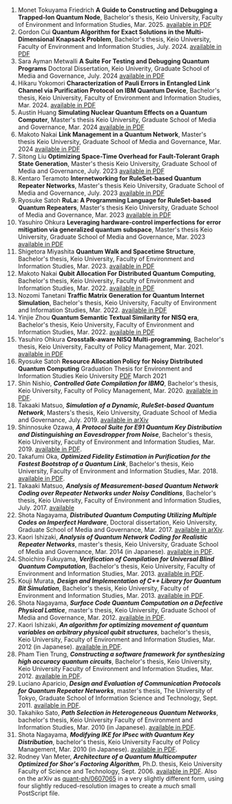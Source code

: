 1. Monet Tokuyama Friedrich
   **A Guide to Constructing and Debugging a Trapped-Ion Quantum Node**,
   Bachelor's thesis, Keio University, Faculty of Environment and Information Studies, Mar. 2025.
   [available in PDF](publications/bob_fin_sotsuron.pdf)
1. Gordon Cui
   **Quantum Algorithm for Exact Solutions in the Multi-Dimensional Knapsack Problem**,
   Bachelor's thesis, Keio University, Faculty of Environment and Information Studies, July. 2024.
   [available in PDF](publications/syui_thesis.pdf)
1. Sara Ayman Metwalli
   **A Suite For Testing and Debugging Quantum Programs**
   Doctoral Dissertation, Keio Univerity, Graduate School of Media and Governance, July. 2024
   [available in PDF](publications/thesis_sara_arvix.pdf)
1. Hikaru Yokomori
   **Characterization of Pauli Errors in Entangled Link Channel via Purification Protocol on IBM Quantum Device**,
   Bachelor's thesis, Keio University, Faculty of Environment and Information Studies, Mar. 2024.
   [available in PDF](publications/voy_bachelor_thesis.pdf)
1. Austin Huang
   **Simulating Nuclear Quantum Effects on a Quantum Computer**,
   Master's thesis Keio University, Graduate School of Media and Governance, Mar. 2024
   [available in PDF](publications/austinh_mthesis.pdf)
1. Makoto Nakai
   **Link Management in a Quantum Network**,
   Master's thesis Keio University, Graduate School of Media and Governance, Mar. 2024
   [available in PDF](publications/dave_mthesis.pdf)
1. Sitong Liu
   **Optimizing Space-Time Overhead for Fault-Tolerant Graph State Generation**,
   Master's thesis Keio University, Graduate School of Media and Governance, July. 2023
   [available in PDF](publications/sitong_master_thesis.pdf)
1. Kentaro Teramoto
   **Internetworking for RuleSet-based Quantum Repeater Networks**,
   Master's thesis Keio University, Graduate School of Media and Governance, July. 2023
   [available in PDF](publications/zigen-master-thesis.pdf)
1. Ryosuke Satoh
   **RuLa: A Programming Language for RuleSet-based Quantum Repeaters**,
   Master's thesis Keio University, Graduate School of Media and Governance, Mar. 2023
   [available in PDF](publications/cocori_mthesis.pdf)
1. Yasuhiro Ohkura
   **Leveraging hardware-control imperfections for error mitigation via generalized quantum subspace**,
   Master's thesis Keio University, Graduate School of Media and Governance, Mar. 2023
   [available in PDF](publications/rum-masters-thesis-final-2303.pdf)
1. Shigetora Miyashita
   **Quantum Walk and Spacetime Structure**,
   Bachelor's thesis, Keio University, Faculty of Environment and Information Studies, Mar. 2023.
   [available in PDF](publications/shingy-thesis.pdf)
1. Makoto Nakai
   **Qubit Allocation For Distributed Quantum Computing**,
   Bachelor's thesis, Keio University, Faculty of Environment and Information Studies, Mar. 2022.
   [available in PDF](publications/dave_bthesis.pdf)
1. Nozomi Tanetani
   **Traffic Matrix Generation for Quantum Internet Simulation**,
   Bachelor's thesis, Keio University, Faculty of Environment and Information Studies, Mar. 2022.
   [available in PDF](publications/thesis21-zomi.pdf)
1. Yinjie Zhou
   **Quantum Semantic Textual Similarity for NISQ era**,
   Bachelor's thesis, Keio University, Faculty of Environment and Information Studies, Mar. 2022.
   [available in PDF](publications/syu_bthesis.pdf)
1. Yasuhiro Ohkura
   **Crosstalk-aware NISQ Multi-programming**,
   Bachelor's thesis, Keio University, Faculty of Policy Management, Mar. 2021.
   [available in PDF](publications/rum_bthesis.pdf)
1. Ryosuke Satoh
   **Resource Allocation Policy for Noisy Distributed Quantum Computing**
   Graduation Thesis for Environment and Information Studies Keio University [PDF](publications/cocori_GP_final_compressed.pdf) March 2021
1. Shin Nishio,
   **_Controlled Gate Compilation for IBMQ_**,
   Bachelor's thesis, Keio University, Faculty of Policy Management, Mar. 2020.
   [available in PDF](publications/parton_bthesis.pdf).
1. Takaaki Matsuo,
   **_Simulation of a Dynamic, RuleSet-based Quantum Network_**,
   Masters's thesis, Keio University, Graduate School of Media and Governance, July. 2019.
   [available in arXiv](https://arxiv.org/pdf/1908.10758.pdf)
1. Shinnosuke Ozawa,
   **_A Protocol Suite for E91 Quantum Key Distribution and Distinguishing an Eavesdropper from Noise_**,
   Bachelor's thesis, Keio University, Faculty of Environment and Information Studies, Mar. 2019.
   [available in PDF](publications/chanou_bthesis.pdf).
1. Takafumi Oka,
   **_Optimized Fidelity Estimation in Purification for the Fastest Bootstrap of a Quantum Link_**,
   Bachelor's thesis, Keio University, Faculty of Environment and Information Studies, Mar. 2018.
   [available in PDF](publications/takafumi_bachelors_thesis.pdf).
1. Takaaki Matsuo,
   **_Analysis of Measurement-based Quantum Network Coding over Repeater Networks under Noisy Conditions_**,
   Bachelor's thesis, Keio University, Faculty of Environment and Information Studies, July. 2017.
   [available](publications/thesis_kaaki_20170719.pdf)
1. Shota Nagayama,
   **_Distributed Quantum Computing Utilizing Multiple Codes on Imperfect Hardware_**,
   Doctoral dissertation, Keio University, Graduate School of Media and Governance, Mar. 2017.
   [available in arXiv](https://arxiv.org/abs/1704.02620).
1. Kaori Ishizaki,
   **_Analysis of Quantum Network Coding for Realistic Repeater Networks_**,
   master's thesis, Keio University, Graduate School of Media and Governance, Mar. 2014 (in Japanese).
   [available in PDF](publications/kaori_mthesis.pdf).
1. Shoichiro Fukuyama,
   **_Verification of Compilation for Universal Blind Quantum Computation_**,
   Bachelor's thesis, Keio University, Faculty of Environment and Information Studies, Mar. 2013.
   [available in PDF](publications/fukuyama_bthesis.pdf).
1. Kouji Murata,
   **_Design and Implementation of C++ Library for Quantum Bit Simulation_**,
   Bachelor's thesis, Keio University, Faculty of Environment and Information Studies, Mar. 2013.
   [available in PDF](publications/malt_bthesis.pdf).
1. Shota Nagayama,
   **_Surface Code Quantum Computation on a Defective Physical Lattice_**,
   master's thesis, Keio University, Graduate School of Media and Governance, Mar. 2012.
   [available in PDF](publications/nagayama_m-thesis.pdf).
1. Kaori Ishizaki,
   **_An algorithm for optimizing movement of quantum variables on arbitrary physical qubit structures_**,
   bachelor's thesis, Keio University, Faculty of Environment and Information Studies, Mar. 2012 (in Japanese).
   [available in PDF](publications/kaori_bthesis.pdf).
1. Pham Tien Trung,
   **_Constructing a software framework for synthesizing high accuracy quantum circuits_**,
   Bachelor's thesis, Keio University, Keio University Faculty of Environment and Information Studies, Mar. 2012.
   [available in PDF](publications/pham_bthesis.pdf).
1. Luciano Aparicio,
   **_Design and Evaluation of Communication Protocols for Quantum Repeater Networks_**,
   master's thesis, The University of Tokyo, Graduate School of Information Science and Technology, Sept. 2011.
   [available in PDF](publications/Aparicio-master-thesis.pdf).
1. Takahiko Sato,
   **_Path Selection in Heterogeneous Quantum Networks_**,
   bachelor's thesis, Keio University Faculty of Environment and Information Studies, Mar. 2010 (in Japanese).
   [available in PDF](publications/satoh-bachelor-thesis.pdf).
1. Shota Nagayama,
   **_Modifying IKE for IPsec with Quantum Key Distribution_**,
   bachelor's thesis, Keio University Faculty of Policy Management, Mar. 2010 (in Japanese).
   [available in PDF](publications/nagayama_b-thesis.pdf).
1. Rodney Van Meter,
   **_Architecture of a Quantum Multicomputer Optimized for Shor's Factoring Algorithm_**,
   Ph.D. thesis, Keio University Faculty of Science and Technology, Sept. 2006.
   [available in PDF](publications/van-meter-thesis-final-a4.pdf). Also on the arXiv as [quant-ph/0607065](http://arxiv.org/abs/quant-ph/0607065) in a very slightly different form, using four slightly reduced-resolution images to create a _much_ small PostScript file.
